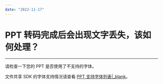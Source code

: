 ```yaml
---
date: "2022-11-17"
---
```

# PPT 转码完成后会出现文字丢失，该如何处理？

- - - 

请检查一下您的 PPT 是否使用了不支持的字体。

文件共享 SDK 的字体支持情况请查看 [PPT 支持字体列表\|_blank](/article/6584)。